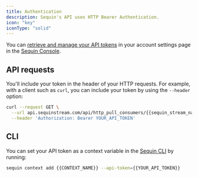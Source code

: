 ```yaml
---
title: Authentication
description: Sequin's API uses HTTP Bearer Authentication.
icon: "key"
iconType: "solid"
---
```


You can [retrieve and manage your API tokens](/management-api/introduction ) in your account settings page in the [Sequin Console](https://console.sequinstream.com).

## API requests

You'll include your token in the header of your HTTP requests. For example, with a client such as `curl`, you can include your token by using the `--header` option:

```bash
curl --request GET \
  --url api.sequinstream.com/api/http_pull_consumers/{{sequin_stream_name}}/receive \
  --header 'Authorization: Bearer YOUR_API_TOKEN'
```

## CLI

You can set your API token as a context variable in the [Sequin CLI](/reference/cli/overview) by running:

```bash
sequin context add {{CONTEXT_NAME}} --api-token={{YOUR_API_TOKEN}}
```
